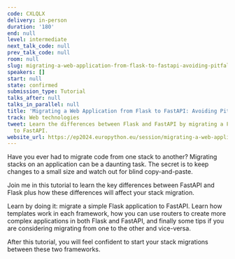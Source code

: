```yaml
---
code: CXLQLX
delivery: in-person
duration: '180'
end: null
level: intermediate
next_talk_code: null
prev_talk_code: null
room: null
slug: migrating-a-web-application-from-flask-to-fastapi-avoiding-pitfalls
speakers: []
start: null
state: confirmed
submission_type: Tutorial
talks_after: null
talks_in_parallel: null
title: 'Migrating a Web Application from Flask to FastAPI: Avoiding Pitfalls'
track: Web technologies
tweet: Learn the differences between Flask and FastAPI by migrating a Flask web app
  to FastAPI.
website_url: https://ep2024.europython.eu/session/migrating-a-web-application-from-flask-to-fastapi-avoiding-pitfalls
---
```


Have you ever had to migrate code from one stack to another? Migrating stacks on an application can be a daunting task. The secret is to keep changes to a small size and watch out for blind copy-and-paste.

Join me in this tutorial to learn the key differences between FastAPI and Flask plus how these differences will affect your stack migration.

Learn by doing it: migrate a simple Flask application to FastAPI. Learn how templates work in each framework, how you can use routers to create more complex applications in both Flask and FastAPI, and finally some tips if you are considering migrating from one to the other and vice-versa.

After this tutorial, you will feel confident to start your stack migrations between these two frameworks.
